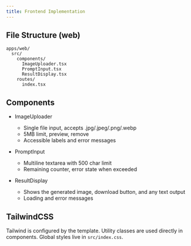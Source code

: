 ```yaml
---
title: Frontend Implementation
---
```


## File Structure (web)

```
apps/web/
  src/
    components/
      ImageUploader.tsx
      PromptInput.tsx
      ResultDisplay.tsx
    routes/
      index.tsx
```

## Components

- ImageUploader

  - Single file input, accepts .jpg/.jpeg/.png/.webp
  - 5MB limit, preview, remove
  - Accessible labels and error messages

- PromptInput

  - Multiline textarea with 500 char limit
  - Remaining counter, error state when exceeded

- ResultDisplay
  - Shows the generated image, download button, and any text output
  - Loading and error messages

## TailwindCSS

Tailwind is configured by the template. Utility classes are used directly in components. Global styles live in `src/index.css`.
